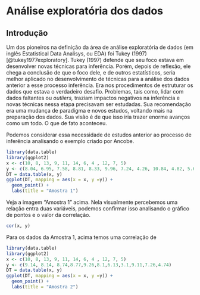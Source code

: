 # Análise exploratória dos dados

## Introdução

Um dos pioneiros na definição da área de análise exploratória de dados (em inglês Estatistical Data Analisys, ou EDA) foi Tukey (1997) [@tukey1977exploratory]. Tukey (1997) defende que seu foco estava em desenvolver novas técnicas para inferência. Porém, depois de reflexão, ele chega a conclusão de que o foco dele, e de outros estatísticos, seria melhor aplicado no desenvolvimento de técnicas para a análise dos dados anterior a esse processo inferência. Era nos procedimentos de estruturar os dados que estava o verdadeiro desafio. Problemas, tais como, lidar com dados faltantes ou *outliers,* traziam impactos negativos na inferência e novas técnicas nessa etapa precisavam ser estudadas. Sua recomendação era uma mudança de paradigma e novos estudos, voltando mais na preparação dos dados. Sua visão é de que isso iria trazer enorme avanços como um todo. O que de fato aconteceu.

Podemos considerar essa necessidade de estudos anterior ao processo de inferência analisando o exemplo criado por Ancobe.

```r
library(data.table)
library(ggplot2)
x <- c(10, 8, 13, 9, 11, 14, 6, 4 , 12, 7, 5)
y <- c(8.04, 6.95, 7.58, 8.81, 8.33, 9.96, 7.24, 4.26, 10.84, 4.82, 5.68)
DT = data.table(x, y)
ggplot(DT, mapping = aes(x = x, y =y)) +
  geom_point() +
  labs(title = "Amostra 1")
```

Veja a imagem "Amostra 1" acima. Nela visualmente percebemos uma relação entra duas variáveis, podemos confirmar isso analisando o gráfico de pontos e o valor da correlação.

```r
cor(x, y)  
```

Para os dados da Amostra 1, acima temos uma correlação de

```r
library(data.table)
library(ggplot2)
x <- c(10, 8, 13, 9, 11, 14, 6, 4 , 12, 7, 5)
y <- c(9.14, 8.14, 8.74,8.77,9.26,8.1,6.13,3.1,9.11,7.26,4.74)
DT = data.table(x, y)
ggplot(DT, mapping = aes(x = x, y =y)) +
  geom_point() +
  labs(title = "Amostra 2")

```